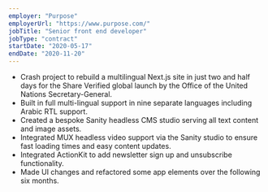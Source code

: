 ```yaml
---
employer: "Purpose"
employerUrl: "https://www.purpose.com/"
jobTitle: "Senior front end developer"
jobType: "contract"
startDate: "2020-05-17"
endDate: "2020-11-20"
---
```



- Crash project to rebuild a multilingual Next.js site in just two and half days for the <InternalLink href="unsv">Share Verified</InternalLink> global launch by the Office of the United Nations Secretary-General.
- Built in full multi-lingual support in nine separate languages including Arabic RTL support.
- Created a bespoke Sanity headless CMS studio serving all text content and image assets.
- Integrated MUX headless video support via the Sanity studio to ensure fast loading times and easy content updates.
- Integrated ActionKit to add newsletter sign up and unsubscribe functionality.
- Made UI changes and refactored some app elements over the following six months.

